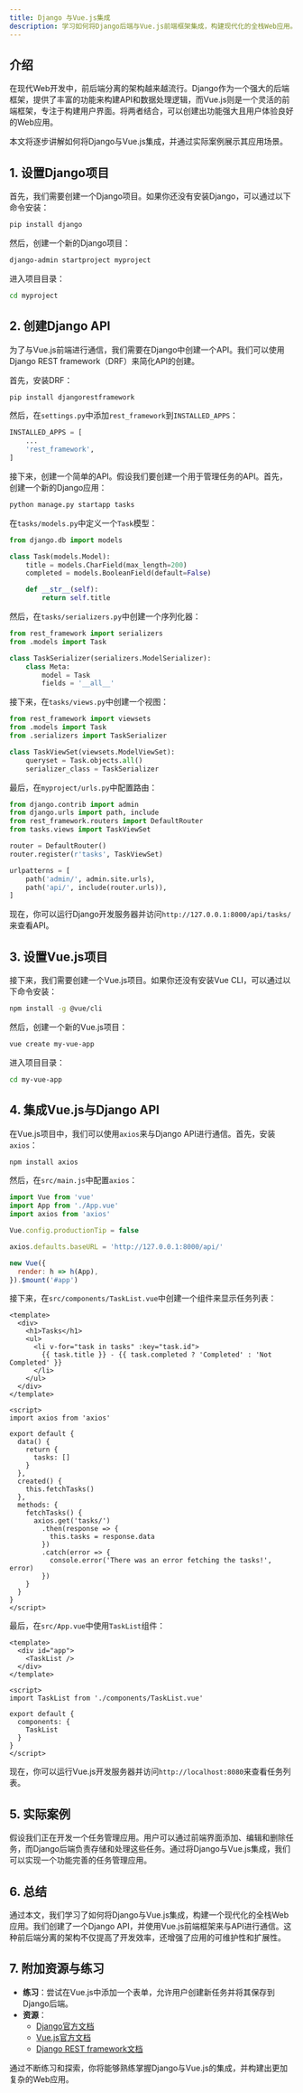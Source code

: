 ```yaml
---
title: Django 与Vue.js集成
description: 学习如何将Django后端与Vue.js前端框架集成，构建现代化的全栈Web应用。
---
```


## 介绍

在现代Web开发中，前后端分离的架构越来越流行。Django作为一个强大的后端框架，提供了丰富的功能来构建API和数据处理逻辑，而Vue.js则是一个灵活的前端框架，专注于构建用户界面。将两者结合，可以创建出功能强大且用户体验良好的Web应用。

本文将逐步讲解如何将Django与Vue.js集成，并通过实际案例展示其应用场景。

## 1. 设置Django项目

首先，我们需要创建一个Django项目。如果你还没有安装Django，可以通过以下命令安装：

```bash
pip install django
```

然后，创建一个新的Django项目：

```bash
django-admin startproject myproject
```

进入项目目录：

```bash
cd myproject
```

## 2. 创建Django API

为了与Vue.js前端进行通信，我们需要在Django中创建一个API。我们可以使用Django REST framework（DRF）来简化API的创建。

首先，安装DRF：

```bash
pip install djangorestframework
```

然后，在`settings.py`中添加`rest_framework`到`INSTALLED_APPS`：

```python
INSTALLED_APPS = [
    ...
    'rest_framework',
]
```

接下来，创建一个简单的API。假设我们要创建一个用于管理任务的API。首先，创建一个新的Django应用：

```bash
python manage.py startapp tasks
```

在`tasks/models.py`中定义一个`Task`模型：

```python
from django.db import models

class Task(models.Model):
    title = models.CharField(max_length=200)
    completed = models.BooleanField(default=False)

    def __str__(self):
        return self.title
```

然后，在`tasks/serializers.py`中创建一个序列化器：

```python
from rest_framework import serializers
from .models import Task

class TaskSerializer(serializers.ModelSerializer):
    class Meta:
        model = Task
        fields = '__all__'
```

接下来，在`tasks/views.py`中创建一个视图：

```python
from rest_framework import viewsets
from .models import Task
from .serializers import TaskSerializer

class TaskViewSet(viewsets.ModelViewSet):
    queryset = Task.objects.all()
    serializer_class = TaskSerializer
```

最后，在`myproject/urls.py`中配置路由：

```python
from django.contrib import admin
from django.urls import path, include
from rest_framework.routers import DefaultRouter
from tasks.views import TaskViewSet

router = DefaultRouter()
router.register(r'tasks', TaskViewSet)

urlpatterns = [
    path('admin/', admin.site.urls),
    path('api/', include(router.urls)),
]
```

现在，你可以运行Django开发服务器并访问`http://127.0.0.1:8000/api/tasks/`来查看API。

## 3. 设置Vue.js项目

接下来，我们需要创建一个Vue.js项目。如果你还没有安装Vue CLI，可以通过以下命令安装：

```bash
npm install -g @vue/cli
```

然后，创建一个新的Vue.js项目：

```bash
vue create my-vue-app
```

进入项目目录：

```bash
cd my-vue-app
```

## 4. 集成Vue.js与Django API

在Vue.js项目中，我们可以使用`axios`来与Django API进行通信。首先，安装`axios`：

```bash
npm install axios
```

然后，在`src/main.js`中配置`axios`：

```javascript
import Vue from 'vue'
import App from './App.vue'
import axios from 'axios'

Vue.config.productionTip = false

axios.defaults.baseURL = 'http://127.0.0.1:8000/api/'

new Vue({
  render: h => h(App),
}).$mount('#app')
```

接下来，在`src/components/TaskList.vue`中创建一个组件来显示任务列表：

```vue
<template>
  <div>
    <h1>Tasks</h1>
    <ul>
      <li v-for="task in tasks" :key="task.id">
        {{ task.title }} - {{ task.completed ? 'Completed' : 'Not Completed' }}
      </li>
    </ul>
  </div>
</template>

<script>
import axios from 'axios'

export default {
  data() {
    return {
      tasks: []
    }
  },
  created() {
    this.fetchTasks()
  },
  methods: {
    fetchTasks() {
      axios.get('tasks/')
        .then(response => {
          this.tasks = response.data
        })
        .catch(error => {
          console.error('There was an error fetching the tasks!', error)
        })
    }
  }
}
</script>
```

最后，在`src/App.vue`中使用`TaskList`组件：

```vue
<template>
  <div id="app">
    <TaskList />
  </div>
</template>

<script>
import TaskList from './components/TaskList.vue'

export default {
  components: {
    TaskList
  }
}
</script>
```

现在，你可以运行Vue.js开发服务器并访问`http://localhost:8080`来查看任务列表。

## 5. 实际案例

假设我们正在开发一个任务管理应用。用户可以通过前端界面添加、编辑和删除任务，而Django后端负责存储和处理这些任务。通过将Django与Vue.js集成，我们可以实现一个功能完善的任务管理应用。

## 6. 总结

通过本文，我们学习了如何将Django与Vue.js集成，构建一个现代化的全栈Web应用。我们创建了一个Django API，并使用Vue.js前端框架来与API进行通信。这种前后端分离的架构不仅提高了开发效率，还增强了应用的可维护性和扩展性。

## 7. 附加资源与练习

- **练习**：尝试在Vue.js中添加一个表单，允许用户创建新任务并将其保存到Django后端。
- **资源**：
  - [Django官方文档](https://docs.djangoproject.com/)
  - [Vue.js官方文档](https://vuejs.org/v2/guide/)
  - [Django REST framework文档](https://www.django-rest-framework.org/)

通过不断练习和探索，你将能够熟练掌握Django与Vue.js的集成，并构建出更加复杂的Web应用。